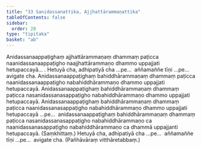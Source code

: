 ```yaml
---
title: "33 Sanidassanattika, Ajjhattārammaṇattika"
tableOfContents: false
sidebar:
  order: 28
type: "tipitaka"
basket: "ab"
---
```



<DynamicBreadcrumb />

<Division number="50">

<Paragraph number="141">
Anidassanaappaṭighaṃ ajjhattārammaṇaṃ dhammaṃ paṭicca naanidassanaappaṭigho naajjhattārammaṇo dhammo uppajjati hetupaccayā… . Hetuyā cha, adhipatiyā cha …pe…  aññamaññe tīṇi …pe…  avigate cha.
</Paragraph>

<Paragraph number="142">
Anidassanaappaṭighaṃ bahiddhārammaṇaṃ dhammaṃ paṭicca naanidassanaappaṭigho nabahiddhārammaṇo dhammo uppajjati hetupaccayā. Anidassanaappaṭighaṃ bahiddhārammaṇaṃ dhammaṃ paṭicca nasanidassanasappaṭigho nabahiddhārammaṇo dhammo uppajjati hetupaccayā. Anidassanaappaṭighaṃ bahiddhārammaṇaṃ dhammaṃ paṭicca naanidassanasappaṭigho nabahiddhārammaṇo dhammo uppajjati hetupaccayā …pe…  anidassanaappaṭighaṃ bahiddhārammaṇaṃ dhammaṃ paṭicca nasanidassanasappaṭigho nabahiddhārammaṇo ca naanidassanasappaṭigho nabahiddhārammaṇo ca dhammā uppajjanti hetupaccayā. (Saṃkhittaṃ.) Hetuyā cha, adhipatiyā cha …pe…  aññamaññe tīṇi …pe…  avigate cha. (Pañhāvāraṃ vitthāretabbaṃ.)
</Paragraph>
</Division>